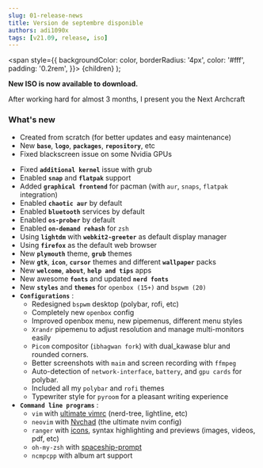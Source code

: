 ```yaml
---
slug: 01-release-news
title: Version de septembre disponible
authors: adi1090x
tags: [v21.09, release, iso]
---
```


  <span
    style={{
      backgroundColor: color,
      borderRadius: '4px',
      color: '#fff',
      padding: '0.2rem',
    }}>
    {children}
  </span>
);

**New ISO is now available to download.**

After working hard for almost 3 months, I present you the <Highlight color="#C778DD">Next Archcraft</Highlight>

### What's new
- Created from scratch (for better updates and easy maintenance)
- New **`base`**, **`logo`**, **`packages`**, **`repository`**, etc
- Fixed blackscreen issue on some Nvidia GPUs
<!--truncate-->
- Fixed **`additional kernel`** issue with grub
- Enabled **`snap`** and **`flatpak`** support
- Added **`graphical frontend`** for pacman (with `aur`, `snaps`, `flatpak` integration)
- Enabled **`chaotic aur`** by default
- Enabled **`bluetooth`** services by default
- Enabled **`os-prober`** by default
- Enabled **`on-demand rehash`** for `zsh`
- Using **`lightdm`** with **`webkit2-greeter`** as default display manager
- Using **`firefox`** as the default web browser
- New **`plymouth`** theme, **`grub`** themes
- New **`gtk`**, **`icon`**, **`cursor`** themes and different **`wallpaper`** packs
- New **`welcome`**, **`about`**, **`help and tips`** apps
- New awesome **`fonts`** and updated **`nerd fonts`**
- New **`styles`** and **`themes`** for `openbox (15+)` and `bspwm (20)`
- **`Configurations`** :
  - Redesigned `bspwm` desktop (polybar, rofi, etc)
  - Completely new `openbox` config
  - Improved openbox menu, new pipemenus, different menu styles
  - `Xrandr` pipemenu to adjust resolution and manage multi-monitors easily 
  - `Picom` compositor (`ibhagwan fork`) with dual_kawase blur and rounded corners.
  - Better screenshots with `maim` and screen recording with `ffmpeg`
  - Auto-detection of `network-interface`, `battery`, and `gpu cards` for polybar.
  - Included all my `polybar` and `rofi` themes
  - Typewriter style for `pyroom` for a pleasant writing experience
- **`Command line programs`** :
  - `vim` with [ultimate vimrc](https://github.com/amix/vimrc) (nerd-tree, lightline, etc)
  - `neovim` with [Nvchad](https://github.com/NvChad/NvChad) (the ultimate nvim config)
  - `ranger` with [icons](https://github.com/alexanderjeurissen/ranger_devicons), syntax highlighting and previews (images, videos, pdf, etc)
  - `oh-my-zsh` with [spaceship-prompt](https://github.com/spaceship-prompt/spaceship-prompt)
  - `ncmpcpp` with album art support
